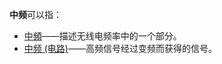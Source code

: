 '''中频'''可以指：
*[[中頻|中頻]]——描述无线电频率中的一个部分。
*[[中频_(电路)|中频 (电路)]]——高频信号经过变频而获得的信号。

{{disambig|cat=二字消歧义}}